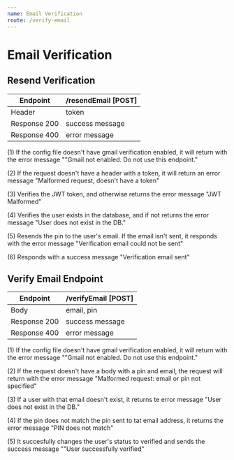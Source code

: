 ```yaml
---
name: Email Verification
route: /verify-email
---
```


# Email Verification

## Resend Verification

| Endpoint | /resendEmail [POST] |
| ------ | ----------- |
| Header   | token |
| Response 200 | success message |
| Response 400 | error message |

(1) If the config file doesn't have gmail verification enabled, it will return with the error message ""Gmail not enabled. Do not use this endpoint."

(2) If the request doesn't have a header with a token, it will return an error message "Malformed request, doesn't have a token"

(3) Verifies the JWT token, and otherwise returns the error message "JWT Malformed"

(4) Verifies the user exists in the database, and if not returns the error message "User does not exist in the DB."

(5) Resends the pin to the user's email. If the email isn't sent, it responds with the error message "Verification email could not be sent"

(6) Responds with a success message "Verification email sent"

## Verify Email Endpoint
| Endpoint | /verifyEmail [POST] |
| ------ | ----------- |
| Body   | email, pin |
| Response 200 | success message |
| Response 400 | error message |

(1) If the config file doesn't have gmail verification enabled, it will return with the error message ""Gmail not enabled. Do not use this endpoint."

(2) If the request doesn't have a body with a pin and email, the request will return with the error message "Malformed request: email or pin not specified"

(3) If a user with that email doesn't exist, it returns te error message "User does not exist in the DB."

(4) If the pin does not match the pin sent to tat email address, it returns the error message "PIN does not match"

(5) It succesfully changes the user's status to verified and sends the success message ""User successfully verified" 

